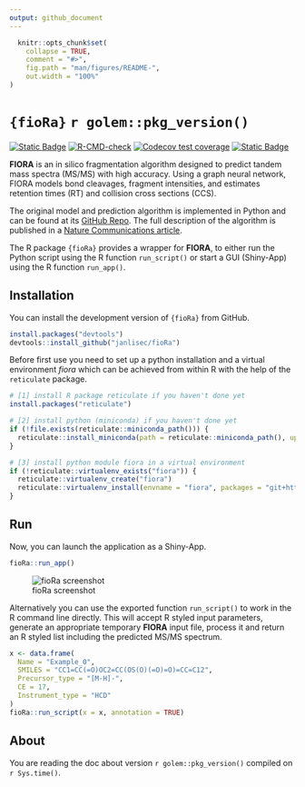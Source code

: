 ```yaml
---
output: github_document
---
```


<!-- README.md is generated from README.Rmd. Please edit that file -->

```r
  knitr::opts_chunk$set(
    collapse = TRUE,
    comment = "#>",
    fig.path = "man/figures/README-",
    out.width = "100%"
)
```

# `{fioRa}` `r golem::pkg_version()`

<!-- badges: start -->
[![Static Badge](https://img.shields.io/badge/LiveApp-blue)](https://apps.bam.de/shn01/fioRa/)
[![R-CMD-check](https://github.com/janlisec/fioRa/actions/workflows/R-CMD-check.yaml/badge.svg)](https://github.com/janlisec/fioRa/actions/workflows/R-CMD-check.yaml)
[![Codecov test coverage](https://codecov.io/gh/janlisec/fioRa/graph/badge.svg)](https://app.codecov.io/gh/janlisec/fioRa)
[![Static Badge](https://img.shields.io/badge/doi-10.1038/s41467--025--57422--4-yellow.svg)](https://doi.org/10.1038/s41467-025-57422-4)
<!-- badges: end -->

**FIORA** is an in silico fragmentation algorithm designed to predict tandem 
mass spectra (MS/MS) with high accuracy. Using a graph neural network, FIORA 
models bond cleavages, fragment intensities, and estimates retention times (RT) 
and collision cross sections (CCS).

The original model and prediction algorithm is implemented in Python and can be
found at its [GitHub Repo](https://github.com/BAMeScience/fiora). The full 
description of the algorithm is published in a 
[Nature Communications article](https://doi.org/10.1038/s41467-025-57422-4).

The R package `{fioRa}` provides a wrapper for **FIORA**, to either run the 
Python script using the R function `run_script()` or start a GUI (Shiny-App) 
using the R function `run_app()`.
 
## Installation

You can install the development version of `{fioRa}` from GitHub.

```r
install.packages("devtools")
devtools::install_github("janlisec/fioRa")
```

Before first use you need to set up a python installation and a virtual 
environment *fiora* which can be achieved from within R with the help of 
the `reticulate` package.

```r
# [1] install R package reticulate if you haven't done yet
install.packages("reticulate")

# [2] install python (miniconda) if you haven't done yet
if (!file.exists(reticulate::miniconda_path())) {
  reticulate::install_miniconda(path = reticulate::miniconda_path(), update = FALSE, force = FALSE)
}

# [3] install python module fiora in a virtual environment
if (!reticulate::virtualenv_exists("fiora")) {
  reticulate::virtualenv_create("fiora")
  reticulate::virtualenv_install(envname = "fiora", packages = "git+https://github.com/BAMeScience/fiora.git")
}
```

## Run

Now, you can launch the application as a Shiny-App.

```r
fioRa::run_app()
```

![fioRa screenshot](dev/fioRa_screenshot.png?raw=true "fioRa screenshot")

Alternatively you can use the exported function `run_script()` to work in the 
R command line directly. This will accept R styled input parameters, generate 
an appropriate temporary **FIORA** input file, process it and return an R styled 
list including the predicted MS/MS spectrum.

```r
x <- data.frame(
  Name = "Example_0",
  SMILES = "CC1=CC(=O)OC2=CC(OS(O)(=O)=O)=CC=C12",
  Precursor_type = "[M-H]-",
  CE = 17,
  Instrument_type = "HCD"
)
fioRa::run_script(x = x, annotation = TRUE)
```

## About

You are reading the doc about version `r golem::pkg_version()` compiled on `r Sys.time() `.
